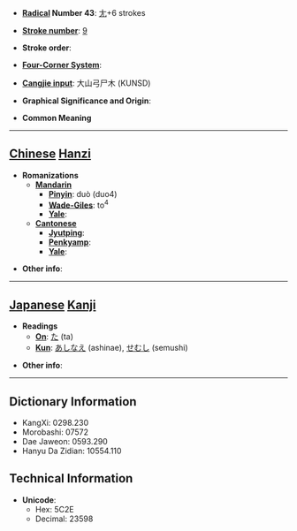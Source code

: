 * '''[[Wiktionary:Chinese radical index| Radical]] Number 43''': [[Wiktionary:Chinese radical index 尢|尢]]+6 strokes

* '''[[Wiktionary:Chinese total strokes index|Stroke number]]''': [[Wiktionary:Chinese total strokes index 9|9]]

* '''Stroke order''': 

* '''[[Wiktionary:Chinese four corner index|Four-Corner System]]''': 

* '''[[Wiktionary:Chinese Cangjie index|Cangjie input]]''': 大山弓尸木 (KUNSD)

* '''Graphical Significance and Origin''': 

* '''Common Meaning'''

----

== [[Chinese]] [[Hanzi]] ==

* '''Romanizations'''
** '''[[Mandarin]]'''
*** '''[[Pinyin]]''': duò (duo4)
*** '''[[Wade-Giles]]''': to<sup>4</sup>
*** '''[[Yale]]''': 
** '''[[Cantonese]]'''
*** '''[[Jyutping]]''':
*** '''[[Penkyamp]]''': 
*** '''[[Yale]]''': 

* '''Other info''': 

----

== [[Japanese]] [[Kanji]] ==

* '''Readings'''
** '''[[On]]''': [[た]] (ta)
** '''[[Kun]]''': [[あしなえ]] (ashinae), [[せむし]] (semushi)

* '''Other info''':  

----

== Dictionary Information ==

* KangXi: 0298.230
* Morobashi: 07572
* Dae Jaweon: 0593.290
* Hanyu Da Zidian: 10554.110

== Technical Information ==

* '''Unicode''':
** Hex: 5C2E
** Decimal: 23598